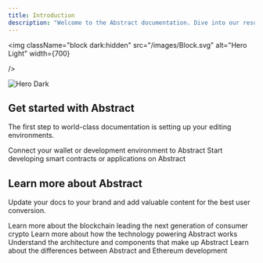 ```yaml
---
title: Introduction
description: "Welcome to the Abstract documentation. Dive into our resources to learn more about the blockchain leading the next generation of consumer crypto"
---
```


<img className="block dark:hidden" src="/images/Block.svg" alt="Hero Light"
  width={700}

/>

<img
  className="hidden dark:block"
  src="/images/Block.svg"
  alt="Hero Dark"
  width={700}
/>

## Get started with Abstract

The first step to world-class documentation is setting up your editing environments.

<CardGroup cols={2}>
  <Card
    title="Connect to Abstract"
    icon="plug"
    href="/introduction/connect-to-abstract"
  >
    Connect your wallet or development environment to Abstract
  </Card>
  <Card
    title="Start Building on Abstract"
    icon="rocket"
    href="/build-on-abstract/getting-started"
  >
    Start developing smart contracts or applications on Abstract
  </Card>
</CardGroup>

## Learn more about Abstract

Update your docs to your brand and add valuable content for the best user conversion.

<CardGroup cols={2}>
  <Card
    title="What is Abstract?"
    icon="question"
    href="/introduction/what-is-abstract"
  >
    Learn more about the blockchain leading the next generation of consumer
    crypto
  </Card>
  <Card
    title="How Abstract Works"
    icon="magnifying-glass"
    href="/how-abstract-works/overview"
  >
    Learn more about how the technology powering Abstract works
  </Card>
  <Card
    title="Architecture"
    icon="connectdevelop"
    href="/how-abstract-works/architecture/overview"
  >
    Understand the architecture and components that make up Abstract
  </Card>
  <Card
    title="EVM Differences"
    icon="stars"
    href="/how-abstract-works/evm-differences/overview"
  >
    Learn about the differences between Abstract and Ethereum development
  </Card>
</CardGroup>
